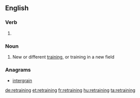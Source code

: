 ==English==

===Verb===
{{head|en}}

# {{present participle of|retrain}}

===Noun===
{{en-noun|-}}

# New or different [[training]], or training in a new field

===Anagrams===
* [[intergrain#English|intergrain]]

[[de:retraining]]
[[et:retraining]]
[[fr:retraining]]
[[hu:retraining]]
[[ta:retraining]]